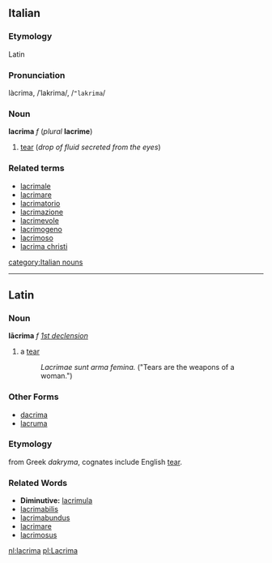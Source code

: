 ==Italian==
===Etymology===
Latin
===Pronunciation===
làcrima, /ˈlakrima/, /<tt>"lakrima</tt>/
===Noun===
'''lacrima''' ''f'' (''plural'' '''lacrime''')

# [[tear]] (''drop of fluid secreted from the eyes'')

===Related terms===
*[[lacrimale]]
*[[lacrimare]]
*[[lacrimatorio]]
*[[lacrimazione]]
*[[lacrimevole]]
*[[lacrimogeno]]
*[[lacrimoso]]
*[[lacrima christi]]
[[category:Italian nouns]]
----

==Latin==
===Noun===
'''lācrima''' ''f'' ''[[Wiktionary Appendix:Latin first declension|1st declension]]''

#a [[tear]]
#: ''Lacrimae sunt arma femina.'' ("Tears are the weapons of a woman.")

===Other Forms===
*[[dacrima]]
*[[lacruma]]

===Etymology===
from Greek ''dakryma'', cognates include English [[tear]].

===Related Words===
*'''Diminutive:''' [[lacrimula]]
*[[lacrimabilis]]
*[[lacrimabundus]]
*[[lacrimare]]
*[[lacrimosus]]

[[nl:lacrima]]
[[pl:Lacrima]]